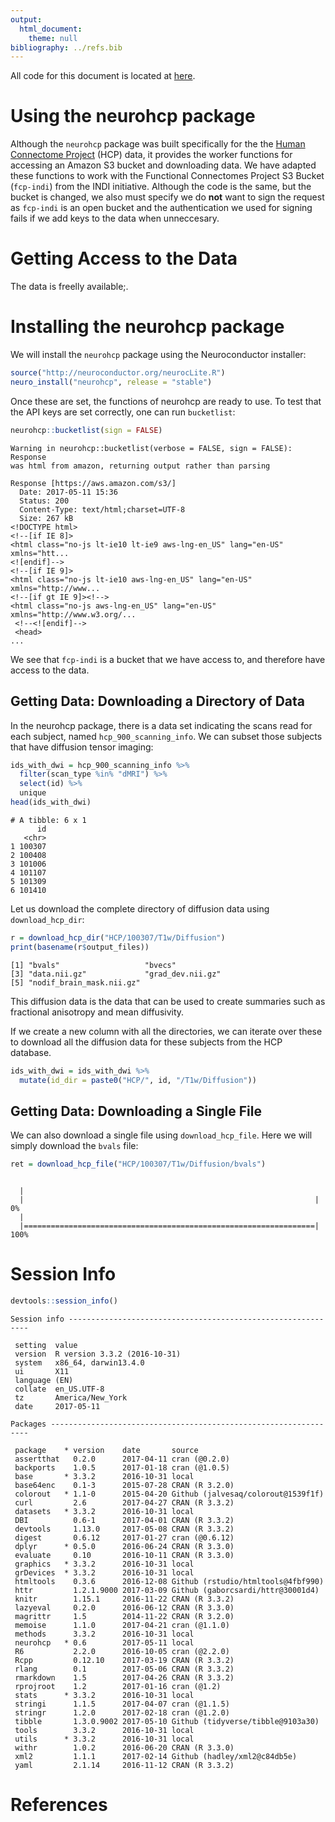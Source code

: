 ```yaml
---
output:
  html_document:
    theme: null
bibliography: ../refs.bib
---
```


All code for this document is located at [here](https://raw.githubusercontent.com/muschellij2/neuroc/master/fcp_indi/index.R).



# Using the neurohcp package

Although the `neurohcp` package was built specifically for the the [Human Connectome Project](https://www.humanconnectome.org/) (HCP) data, it provides the worker functions for accessing an Amazon S3 bucket and downloading data.  We have adapted these functions to work with the Functional Connectomes Project S3 Bucket (`fcp-indi`) from the INDI initiative.  Although the code is the same, but the bucket is changed, we also must specify we do **not** want to sign the request as `fcp-indi` is an open bucket and the authentication we used for signing fails if we add keys to the data when unneccesary.


# Getting Access to the Data

The data is freelly available;.

# Installing the neurohcp package

We will install the `neurohcp` package using the Neuroconductor installer:

```r
source("http://neuroconductor.org/neurocLite.R")
neuro_install("neurohcp", release = "stable")
```
Once these are set, the functions of neurohcp are ready to use.  To test that the API keys are set correctly, one can run `bucketlist`:


```r
neurohcp::bucketlist(sign = FALSE)
```


```
Warning in neurohcp::bucketlist(verbose = FALSE, sign = FALSE): Response
was html from amazon, returning output rather than parsing
```

```
Response [https://aws.amazon.com/s3/]
  Date: 2017-05-11 15:36
  Status: 200
  Content-Type: text/html;charset=UTF-8
  Size: 267 kB
<!DOCTYPE html>
<!--[if IE 8]>
<html class="no-js lt-ie10 lt-ie9 aws-lng-en_US" lang="en-US" xmlns="htt...
<![endif]-->
<!--[if IE 9]>
<html class="no-js lt-ie10 aws-lng-en_US" lang="en-US" xmlns="http://www...
<!--[if gt IE 9]><!-->
<html class="no-js aws-lng-en_US" lang="en-US" xmlns="http://www.w3.org/...
 <!--<![endif]-->
 <head> 
...
```

We see that `fcp-indi` is a bucket that we have access to, and therefore have access to the data.











## Getting Data: Downloading a Directory of Data

In the neurohcp package, there is a data set indicating the scans read for each subject, named `hcp_900_scanning_info`.  We can subset those subjects that have diffusion tensor imaging:


```r
ids_with_dwi = hcp_900_scanning_info %>% 
  filter(scan_type %in% "dMRI") %>% 
  select(id) %>% 
  unique
head(ids_with_dwi)
```

```
# A tibble: 6 x 1
      id
   <chr>
1 100307
2 100408
3 101006
4 101107
5 101309
6 101410
```

Let us download the complete directory of diffusion data using `download_hcp_dir`:

```r
r = download_hcp_dir("HCP/100307/T1w/Diffusion")
print(basename(r$output_files))
```

```
[1] "bvals"                   "bvecs"                  
[3] "data.nii.gz"             "grad_dev.nii.gz"        
[5] "nodif_brain_mask.nii.gz"
```
This diffusion data is the data that can be used to create summaries such as fractional anisotropy and mean diffusivity.  

If we create a new column with all the directories, we can iterate over these to download all the diffusion data for these subjects from the HCP database.

```r
ids_with_dwi = ids_with_dwi %>% 
  mutate(id_dir = paste0("HCP/", id, "/T1w/Diffusion"))
```

## Getting Data: Downloading a Single File
We can also download a single file using `download_hcp_file`.  Here we will simply download the `bvals` file:


```r
ret = download_hcp_file("HCP/100307/T1w/Diffusion/bvals")
```

```

  |                                                                       
  |                                                                 |   0%
  |                                                                       
  |=================================================================| 100%
```



# Session Info


```r
devtools::session_info()
```

```
Session info -------------------------------------------------------------
```

```
 setting  value                       
 version  R version 3.3.2 (2016-10-31)
 system   x86_64, darwin13.4.0        
 ui       X11                         
 language (EN)                        
 collate  en_US.UTF-8                 
 tz       America/New_York            
 date     2017-05-11                  
```

```
Packages -----------------------------------------------------------------
```

```
 package    * version    date       source                            
 assertthat   0.2.0      2017-04-11 cran (@0.2.0)                     
 backports    1.0.5      2017-01-18 cran (@1.0.5)                     
 base       * 3.3.2      2016-10-31 local                             
 base64enc    0.1-3      2015-07-28 CRAN (R 3.2.0)                    
 colorout   * 1.1-0      2015-04-20 Github (jalvesaq/colorout@1539f1f)
 curl         2.6        2017-04-27 CRAN (R 3.3.2)                    
 datasets   * 3.3.2      2016-10-31 local                             
 DBI          0.6-1      2017-04-01 CRAN (R 3.3.2)                    
 devtools     1.13.0     2017-05-08 CRAN (R 3.3.2)                    
 digest       0.6.12     2017-01-27 cran (@0.6.12)                    
 dplyr      * 0.5.0      2016-06-24 CRAN (R 3.3.0)                    
 evaluate     0.10       2016-10-11 CRAN (R 3.3.0)                    
 graphics   * 3.3.2      2016-10-31 local                             
 grDevices  * 3.3.2      2016-10-31 local                             
 htmltools    0.3.6      2016-12-08 Github (rstudio/htmltools@4fbf990)
 httr         1.2.1.9000 2017-03-09 Github (gaborcsardi/httr@30001d4) 
 knitr        1.15.1     2016-11-22 CRAN (R 3.3.2)                    
 lazyeval     0.2.0      2016-06-12 CRAN (R 3.3.0)                    
 magrittr     1.5        2014-11-22 CRAN (R 3.2.0)                    
 memoise      1.1.0      2017-04-21 cran (@1.1.0)                     
 methods      3.3.2      2016-10-31 local                             
 neurohcp   * 0.6        2017-05-11 local                             
 R6           2.2.0      2016-10-05 cran (@2.2.0)                     
 Rcpp         0.12.10    2017-03-19 CRAN (R 3.3.2)                    
 rlang        0.1        2017-05-06 CRAN (R 3.3.2)                    
 rmarkdown    1.5        2017-04-26 CRAN (R 3.3.2)                    
 rprojroot    1.2        2017-01-16 cran (@1.2)                       
 stats      * 3.3.2      2016-10-31 local                             
 stringi      1.1.5      2017-04-07 cran (@1.1.5)                     
 stringr      1.2.0      2017-02-18 cran (@1.2.0)                     
 tibble       1.3.0.9002 2017-05-10 Github (tidyverse/tibble@9103a30) 
 tools        3.3.2      2016-10-31 local                             
 utils      * 3.3.2      2016-10-31 local                             
 withr        1.0.2      2016-06-20 CRAN (R 3.3.0)                    
 xml2         1.1.1      2017-02-14 Github (hadley/xml2@c84db5e)      
 yaml         2.1.14     2016-11-12 CRAN (R 3.3.2)                    
```

# References
